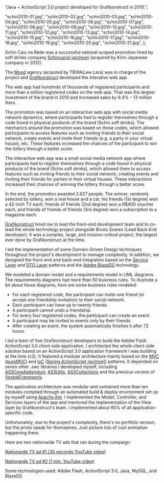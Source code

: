

  "Java + ActionScript 3.0 project developed for Grafikonstruct in 2010.";


  "schin2010-01.jpg",
  "schin2010-02.jpg",
  "schin2010-03.jpg",
  "schin2010-04.jpg",
  "schin2010-05.jpg",
  "schin2010-06.jpg",
  "schin2010-07.jpg",
  "schin2010-08.jpg",
  "schin2010-09.jpg",
  "schin2010-10.jpg",
  "schin2010-11.jpg",
  "schin2010-12.jpg",
  "schin2010-13.jpg",
  "schin2010-14.jpg",
  "schin2010-15.jpg",
  "schin2010-16.jpg",
  "schin2010-17.jpg",
  "schin2010-18.jpg",
  "schin2010-19.jpg",
  "schin2010-20.jpg",
  "schin2010-21.jpg",
];






Schin Caiu na Rede was a successful national scoped promotion hired by soft drinks company [Schincariol (archive)](https://web.archive.org/web/20121209070623/http://www.brasilkirin.com.br/) (acquired by Kirin Japanese company in 2012).

The [Mood](https://www.agenciamood.com.br) agency (acquired by TBWA\Lew Lara) was in charge of the project and [Grafikonstruct](https://www.linkedin.com/company/grafikonstruct/) developed the interative web app.

The web app had hundreds of thousands of registered participants and more than a million registered codes on the web app. That was the largest investment of the brand in 2010 and increased sales by 9.4% &#8211; 13 million liters.

The promotion was based on an interactive web app with social media network dynamics, where participants had to register themselves through a code found in physical products of the brand (Schin soft drinks). The mechanics around the promotion was based on those codes, which allowed participants to access features such as inviting friends to their social network, create events and invite their friends (e.g. a party in your virtual house), etc. These features increased the chances of the participant to win the lottery through a better score.

The interactive web app was a small social media network app where participants had to register themselves through a code found in physical products of the brand (Schin soft drinks), which allowed them to access features such as inviting friends to their social network, creating events and inviting their friends for parties in their virtual houses. These interactions increased their chances of winning the lottery through a better score.

In the end, the promotion awarded 2.627 people. The winner, randomly selected by lottery, won a real house and a car, his friends (1st degree) won a 42-inch TV each, friends of friends (2nd degree) won a R$400 voucher each, and friends of friends of friends (3rd degree) won a subscription to a magazine each.

[Grafikonstruct](https://www.linkedin.com/company/grafikonstruct/) hired me to lead the front-end development team and to co-lead the whole technology project alongside Bruno Soares (Lead Back-End developer). It was a complex, large, and mission-critical project, the largest ever done by Grafikonstruct at the time.

I led the implementation of some Domain-Driven Design techniques throughout the project's development to manage complexity. In addition, we designed the front-end and back-end integration based on the [Service Layer](https://martinfowler.com/eaaCatalog/serviceLayer.html) and [DTO Layer](https://en.wikipedia.org/wiki/Data_transfer_object) patterns and the [Adobe BlazeDS](https://en.wikipedia.org/wiki/BlazeDS) technology.

We modeled a domain model and a requirements model in UML diagrams. The requirements diagrams had more than 50 business rules. To illustrate a bit about those diagrams, here are some business rules modeled:

- For each registered code, the participant can invite one friend (or accept one friendship invitation) to their social network.
- Each participant can have up to twenty friends.
- A participant cannot undo a friendship.
- For every four registered codes, the participant can create an event.
- A participant may be invited to events only by their friends.
- After creating an event, the system automatically finishes it after 72 hours.

I led a team of five Grafikonstruct developers to build the Adobe Flash ActionScript 3.0 client-side application. I architected the whole client-side solution based on an ActionScript 3.0 application framework I was building at the time (v2). It featured a modular architecture mainly based on the [MVC](https://en.wikipedia.org/wiki/Model%E2%80%93view%E2%80%93controller) ([pureMVC](https://puremvc.org)) and [IoC](https://en.wikipedia.org/wiki/Inversion_of_control) ([Spring ActionScript (archive)](https://web.archive.org/web/20120111035944/http://www.springactionscript.org/)) patterns. It depended on seven other .swc libraries I developed myself, including [AS3CoreAddendum](https://as3coreaddendum.flsilva.com/), [AS3Utils](https://as3utils.flsilva.com/), [AS3Collections](https://as3collections.flsilva.com/) and the previous version of [VostokFramework](https://vostokframework.flsilva.com/).

The application architecture was modular and contained more than ten modules compiled through an automated build & deploy environment set up by myself using [Apache Ant](https://ant.apache.org). I implemented the Model, Controller, and Services layers of the app and mentored the implementation of the View layer by Grafikonstruct's team. I implemented about 65% of all application-specific code.

Unfortunately, due to the project's complexity, there's no portfolio version, but the prints speak for themselves. Just picture lots of cool animation happening there.

Here are two nationwide TV ads that ran during the campaign:

[Nationwide TV ad #1 (30 seconds YouTube video)](https://www.youtube.com/watch?v=ZPRnws3msyI)

[Nationwide TV ad #2 (1 min. YouTube video)](https://www.youtube.com/watch?feature=player_embedded&v=meWydco5RSI)

Some technologies used: Adobe Flash, ActionScript 3.0, Java, MySQL, and BlazeDS
